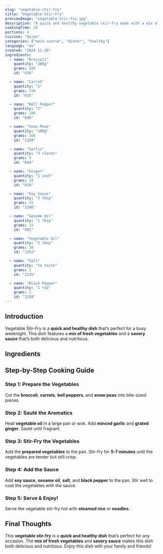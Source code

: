 ```yaml
---
slug: "vegetable-stir-fry"
title: "Vegetable Stir-Fry"
previewImage: "vegetable-stir-fry.jpg"
description: "A quick and healthy vegetable stir-fry made with a mix of fresh vegetables and a savory sauce."
cookingTime: 20
portions: 4
cuisine: "Asian"
categories: ["main course", "dinner", "healthy"]
language: "en"
created: "2024-11-26"
ingredients:
  - name: "Broccoli"
    quantity: "200g"
    grams: 200
    id: "636"

  - name: "Carrot"
    quantity: "2"
    grams: 150
    id: "635"

  - name: "Bell Pepper"
    quantity: "2"
    grams: 200
    id: "640"

  - name: "Snow Peas"
    quantity: "100g"
    grams: 100
    id: "1268"

  - name: "Garlic"
    quantity: "3 cloves"
    grams: 9
    id: "644"

  - name: "Ginger"
    quantity: "1 inch"
    grams: 10
    id: "839"

  - name: "Soy Sauce"
    quantity: "3 tbsp"
    grams: 45
    id: "1286"

  - name: "Sesame Oil"
    quantity: "1 tbsp"
    grams: 15
    id: "901"

  - name: "Vegetable Oil"
    quantity: "2 tbsp"
    grams: 30
    id: "1262"

  - name: "Salt"
    quantity: "to taste"
    grams: 1
    id: "1135"

  - name: "Black Pepper"
    quantity: "1 tsp"
    grams: 2
    id: "1258"
---
```



## Introduction

Vegetable Stir-Fry is a **quick and healthy dish** that’s perfect for a busy weeknight. This dish features a **mix of fresh vegetables** and a **savory sauce** that’s both delicious and nutritious.

## Ingredients

<IngredientsList
  ingredients={frontmatter.ingredients}
  portions={frontmatter.portions}
/>

## Step-by-Step Cooking Guide

### Step 1: Prepare the Vegetables

Cut the **broccoli**, **carrots**, **bell peppers**, and **snow peas** into bite-sized pieces.

<CookingStep
  action="cutting-vegetables-mix-tomato-califlower"
  alt="Cutting vegetables"
/>

### Step 2: Sauté the Aromatics

Heat **vegetable oil** in a large pan or wok. Add **minced garlic** and **grated ginger**. Sauté until fragrant.

<CookingStep
  action="frying-pan-vegetables-onions"
  alt="Sautéing garlic and ginger"
/>

### Step 3: Stir-Fry the Vegetables

Add the **prepared vegetables** to the pan. Stir-fry for **5-7 minutes** until the vegetables are tender but still crisp.

<CookingStep action="stirring-pan-vegetables" alt="Stir-frying vegetables" />

### Step 4: Add the Sauce

Add **soy sauce**, **sesame oil**, **salt**, and **black pepper** to the pan. Stir well to coat the vegetables with the sauce.

<CookingStep
  action="seasoning-spices-black"
  alt="Adding sauce to the vegetables"
/>

### Step 5: Serve & Enjoy!

Serve the vegetable stir-fry hot with **steamed rice** or **noodles**.

## Final Thoughts

This **vegetable stir-fry** is a **quick and healthy dish** that’s perfect for any occasion. The **mix of fresh vegetables** and **savory sauce** makes this dish both delicious and nutritious. Enjoy this dish with your family and friends!

<NutritionFacts ingredients={frontmatter.ingredients} />
